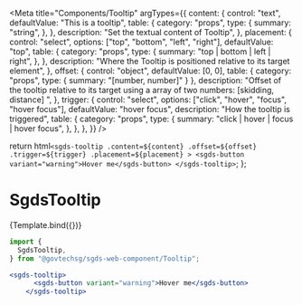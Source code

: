 
<Meta
  title="Components/Tooltip"
    argTypes={{
    content: {
      control: "text",
      defaultValue: "This is a tooltip",
      table: {
        category: "props",
        type: {
          summary: "string",
        },
      },
      description: "Set the textual content of Tooltip",
    },
    placement: {
      control: "select",
      options: ["top", "bottom", "left", "right"],
      defaultValue: "top",
      table: {
        category: "props",
        type: {
          summary: "top | bottom | left | right",
        },
      },
      description:
        "Where the Tooltip is positioned relative to its target element",
    },
    offset: {
      control: "object",
      defaultValue: [0, 0],
      table: { category: "props", type: { summary: "[number, number]" } },
      description:
        "Offset of the tooltip relative to its target using a array of two numbers: [skidding, distance] ",
    },
    trigger: {
      control: "select",
      options: ["click", "hover", "focus", "hover focus"],
      defaultValue: "hover focus",
      description: "How the tooltip is triggered",
      table: {
        category: "props",
        type: {
          summary: "click | hover | focus | hover focus",
        },
      },
    },
  }}
/>

  return html`
     <sgds-tooltip
      .content=${content}
      .offset=${offset}
      .trigger=${trigger}
      .placement=${placement}
    >
      <sgds-button variant="warning">Hover me</sgds-button>
    </sgds-tooltip>
  `;
};

# SgdsTooltip

<Canvas>
  <Story name="Basic">{Template.bind({})}</Story>
</Canvas>

```jsx
import {
  SgdsTooltip,
} from "@govtechsg/sgds-web-component/Tooltip";
```

<ArgsTable story="Basic" />

```jsx
<sgds-tooltip>
      <sgds-button variant="warning">Hover me</sgds-button>
    </sgds-tooltip>
```
